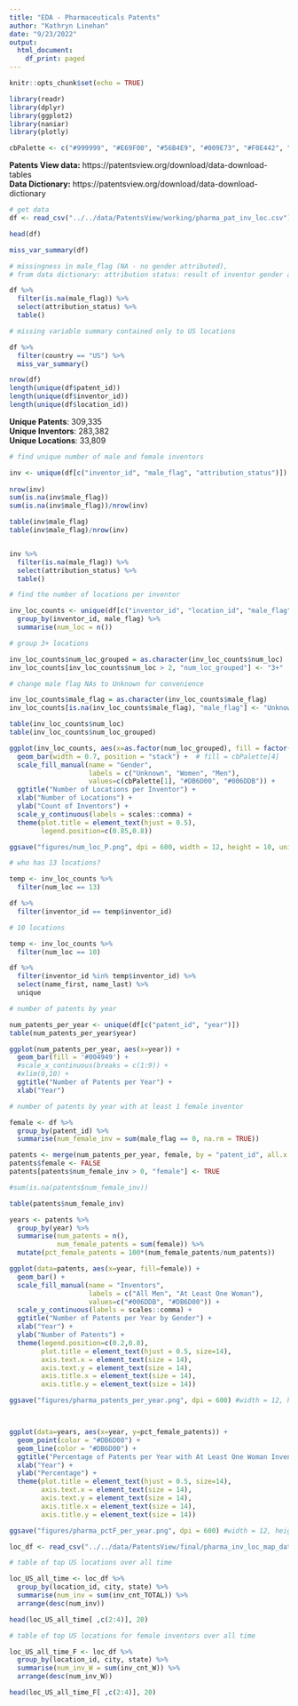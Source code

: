 ```yaml
---
title: "EDA - Pharmaceuticals Patents"
author: "Kathryn Linehan"
date: "9/23/2022"
output: 
  html_document:
    df_print: paged
---
```


```r
knitr::opts_chunk$set(echo = TRUE)
```

```r
library(readr)
library(dplyr)
library(ggplot2)
library(naniar)
library(plotly)

cbPalette <- c("#999999", "#E69F00", "#56B4E9", "#009E73", "#F0E442", "#0072B2", "#D55E00", "#CC79A7")
```
**Patents View data:** https://patentsview.org/download/data-download-tables  
**Data Dictionary:** https://patentsview.org/download/data-download-dictionary


```r
# get data
df <- read_csv("../../data/PatentsView/working/pharma_pat_inv_loc.csv")

head(df)
```

```r
miss_var_summary(df)
```

```r
# missingness in male_flag (NA - no gender attributed), 
# from data dictionary: attribution status: result of inventor gender attribution (1 = inventor gender attributed, 99 = inventor gender not attributed; attribution algorithm failed to assign a gender, 98 = inventor added to the database after attribution was performed) 

df %>%
  filter(is.na(male_flag)) %>%
  select(attribution_status) %>%
  table()

```



```r
# missing variable summary contained only to US locations

df %>% 
  filter(country == "US") %>%
  miss_var_summary()
```



```r
nrow(df)
length(unique(df$patent_id))
length(unique(df$inventor_id))
length(unique(df$location_id))


```
**Unique Patents**: 309,335  
**Unique Inventors**: 283,382  
**Unique Locations**: 33,809  

```r

# find unique number of male and female inventors

inv <- unique(df[c("inventor_id", "male_flag", "attribution_status")]) 
  
nrow(inv)
sum(is.na(inv$male_flag))
sum(is.na(inv$male_flag))/nrow(inv)

table(inv$male_flag)
table(inv$male_flag)/nrow(inv)  


inv %>%
  filter(is.na(male_flag)) %>%
  select(attribution_status) %>%
  table()

```
 
```r
# find the number of locations per inventor

inv_loc_counts <- unique(df[c("inventor_id", "location_id", "male_flag")]) %>%
  group_by(inventor_id, male_flag) %>%
  summarise(num_loc = n())
```

```r
# group 3+ locations

inv_loc_counts$num_loc_grouped = as.character(inv_loc_counts$num_loc)
inv_loc_counts[inv_loc_counts$num_loc > 2, "num_loc_grouped"] <- "3+"

# change male flag NAs to Unknown for convenience

inv_loc_counts$male_flag = as.character(inv_loc_counts$male_flag)
inv_loc_counts[is.na(inv_loc_counts$male_flag), "male_flag"] <- "Unknown"

```

```r
table(inv_loc_counts$num_loc)
table(inv_loc_counts$num_loc_grouped)

ggplot(inv_loc_counts, aes(x=as.factor(num_loc_grouped), fill = factor(male_flag, levels = c("Unknown","0","1")))) + 
  geom_bar(width = 0.7, position = "stack") +  # fill = cbPalette[4]
  scale_fill_manual(name = "Gender", 
                    labels = c("Unknown", "Women", "Men"), 
                    values=c(cbPalette[1], "#DB6D00", "#006DDB")) +
  ggtitle("Number of Locations per Inventor") +
  xlab("Number of Locations") +
  ylab("Count of Inventors") +
  scale_y_continuous(labels = scales::comma) +
  theme(plot.title = element_text(hjust = 0.5),
        legend.position=c(0.85,0.8))

ggsave("figures/num_loc_P.png", dpi = 600, width = 12, height = 10, units = "cm", scale = 1)

```

```r
# who has 13 locations?

temp <- inv_loc_counts %>%
  filter(num_loc == 13)

df %>%
  filter(inventor_id == temp$inventor_id)

# 10 locations

temp <- inv_loc_counts %>%
  filter(num_loc == 10)

df %>%
  filter(inventor_id %in% temp$inventor_id) %>%
  select(name_first, name_last) %>%
  unique

```



```r
# number of patents by year

num_patents_per_year <- unique(df[c("patent_id", "year")]) 
table(num_patents_per_year$year)

ggplot(num_patents_per_year, aes(x=year)) + 
  geom_bar(fill = '#004949') +
  #scale_x_continuous(breaks = c(1:9)) +
  #xlim(0,10) +
  ggtitle("Number of Patents per Year") +
  xlab("Year")
```


```r
# number of patents by year with at least 1 female inventor

female <- df %>%
  group_by(patent_id) %>%
  summarise(num_female_inv = sum(male_flag == 0, na.rm = TRUE))

patents <- merge(num_patents_per_year, female, by = "patent_id", all.x = TRUE)
patents$female <- FALSE
patents[patents$num_female_inv > 0, "female"] <- TRUE

#sum(is.na(patents$num_female_inv))
```

```r
table(patents$num_female_inv)
```

```r
years <- patents %>%
  group_by(year) %>%
  summarise(num_patents = n(),
            num_female_patents = sum(female)) %>%
  mutate(pct_female_patents = 100*(num_female_patents/num_patents))
```

```r
ggplot(data=patents, aes(x=year, fill=female)) + 
  geom_bar() +
  scale_fill_manual(name = "Inventors", 
                    labels = c("All Men", "At Least One Woman"), 
                    values=c("#006DDB", "#DB6D00")) +
  scale_y_continuous(labels = scales::comma) +
  ggtitle("Number of Patents per Year by Gender") +
  xlab("Year") +
  ylab("Number of Patents") +
  theme(legend.position=c(0.2,0.8),
        plot.title = element_text(hjust = 0.5, size=14),
        axis.text.x = element_text(size = 14),
        axis.text.y = element_text(size = 14),
        axis.title.x = element_text(size = 14),
        axis.title.y = element_text(size = 14))

ggsave("figures/pharma_patents_per_year.png", dpi = 600) #width = 12, height = 10, units = "cm", scale = 1)



ggplot(data=years, aes(x=year, y=pct_female_patents)) +
  geom_point(color = "#DB6D00") +
  geom_line(color = "#DB6D00") + 
  ggtitle("Percentage of Patents per Year with At Least One Woman Inventor") +
  xlab("Year") +
  ylab("Percentage") +
  theme(plot.title = element_text(hjust = 0.5, size=14),
        axis.text.x = element_text(size = 14),
        axis.text.y = element_text(size = 14),
        axis.title.x = element_text(size = 14),
        axis.title.y = element_text(size = 14))

ggsave("figures/pharma_pctF_per_year.png", dpi = 600) #width = 12, height = 10, units = "cm", scale = 1)


```

```r
loc_df <- read_csv("../../data/PatentsView/final/pharma_inv_loc_map_data.csv")
```

```r
# table of top US locations over all time

loc_US_all_time <- loc_df %>%
  group_by(location_id, city, state) %>%
  summarise(num_inv = sum(inv_cnt_TOTAL)) %>%
  arrange(desc(num_inv)) 

head(loc_US_all_time[ ,c(2:4)], 20)

```

```r
# table of top US locations for female inventors over all time

loc_US_all_time_F <- loc_df %>%
  group_by(location_id, city, state) %>%
  summarise(num_inv_W = sum(inv_cnt_W)) %>%
  arrange(desc(num_inv_W)) 

head(loc_US_all_time_F[ ,c(2:4)], 20)
```







